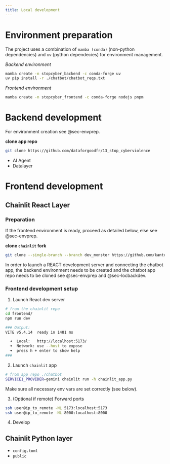 ```yaml
---
title: Local development
---
```


# Environment preparation {#sec-envprep}

The project uses a combination of `mamba (conda)` (non-python dependencies) and `uv` (python dependecies) for environment management.

*Backend environment*

```bash
mamba create -n stopcyber_backend -c conda-forge uv 
uv pip install -r ./chatbot/chatbot_reqs.txt
```

*Frontend environment*

```bash
mamba create -n stopcyber_frontend -c conda-forge nodejs pnpm
```

# Backend development {#sec-locbackdev}

For environment creation see @sec-envprep.

**clone app repo**

```bash
git clone https://github.com/dataforgoodfr/13_stop_cyberviolence
```

* AI Agent
* Datalayer

# Frontend development

## Chainlit React Layer

### Preparation

If the frontend environment is ready, proceed as detailed below, else see @sec-envprep. 

**clone `chainlit` fork**

```bash
git clone --single-branch --branch dev_monster https://github.com/kantundpeterpan/chainlit.git
```

In order to launch a REACT development server and connecting the chatbot app, the backend environment needs to be created and the chatbot app repo needs to be cloned see @sec-envprep and @sec-locbackdev.  

### Frontend development setup

1. Launch React dev server

```bash
# from the chainlit repo
cd frontend/
npm run dev

### Output:
VITE v5.4.14  ready in 1481 ms

  ➜  Local:   http://localhost:5173/
  ➜  Network: use --host to expose
  ➜  press h + enter to show help
###
```

2. Launch `chainlit` app

```bash
# from app repo ./chatbot
SERVICE1_PROVIDER=gemini chainlit run -h chainlit_app.py
```

Make sure all necessary env vars are set correctly (see below).

3. (Optional if remote) Forward ports

```bash
ssh user@ip_to_remote -NL 5173:localhost:5173
ssh user@ip_to_remote -NL 8000:localhost:8000
```

4. Develop


## Chainlit Python layer

- `config.toml`
- `public`
